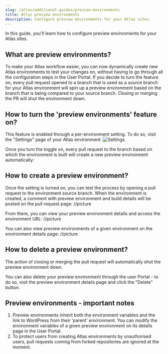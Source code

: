 ```yaml
---
slug: /atlas/additional-guides/preview-environments
title: Atlas preview environments
description: Configure preview environments for your Atlas sites.
---
```


In this guide, you'll learn how to configure preview environments for your Atlas sites. 

## What are preview environments?
To make your Atlas workflow easier, you can now dynamically create new Atlas environments to test your changes on, without having to go through all the configuration steps in the User Portal.
If you decide to turn the feature on, every pull request opened to a branch that is used as a source branch for your Atlas environment will spin up a preview environment based on the branch that is being compared to your source branch. Closing or merging the PR will shut the environment down.


## How to turn the 'preview environments' feature on?
This feature is enabled through a per-environment setting. To do so, visit the "Settings" page of your Atlas environment:
![Settings](./assets/img/preview-environments/settings.png)

Once you turn the toggle on, every pull request to the branch based on which the environment is built will create a new preview environment automatically:


## How to create a preview environment? 
Once the setting is turned on, you can test the process by opening a pull request to the environment source branch. When the environment is created, a comment with preview environment and build details will be posted on the pull request page:
//picture


From there, you can view your preview environment details and access the environment URL:
//picture

You can also view preview environments of a given environment on the environment details page:
//picture


## How to delete a preview environment?
The action of closing or merging the pull request will automatically shut the preview environment down.

You can also delete your preview environment through the user Portal - to do so, visit the preview environment details page and click the "Delete" button.

## Preview environments - important notes
1. Preview environments inherit both the environment variables and the link to WordPress from their 'parent' environment. You can modify the environment variables of a given preview environment on its details page in the User Portal.
2. To protect users from creating Atlas environments by unauthorised users, pull requests coming from forked repositories are ignored at the moment.
